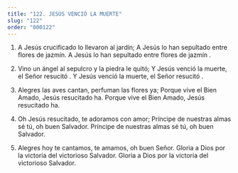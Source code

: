 ```yaml
---
title: "122. JESÚS VENCIÓ LA MUERTE"
slug: "122"
order: "000122"
---
```

1. A Jesús crucificado lo llevaron al jardín;
A Jesús lo han sepultado entre flores de jazmín. A Jesús lo han sepultado entre flores de jazmín .

2.	Vino un ángel al sepulcro y la piedra le quitó; Y Jesús venció la muerte, el Señor resucitó .
Y Jesús venció la muerte, el Señor resucitó .

3.	Alegres las aves cantan, perfuman las flores ya; Porque vive el Bien Amado, Jesús resucitado ha. Porque vive el Bien Amado, Jesús resucitado ha.

4.	Oh Jesús resucitado, te adoramos con amor; Príncipe de nuestras almas sé tú, oh buen Salvador.
Príncipe de nuestras almas sé tú, oh buen Salvador.

5.	Alegres hoy te cantamos, te amamos, oh buen Señor.
Gloria a Dios por la victoria del victorioso Salvador.
Gloria a Dios por la victoria del victorioso Salvador.

